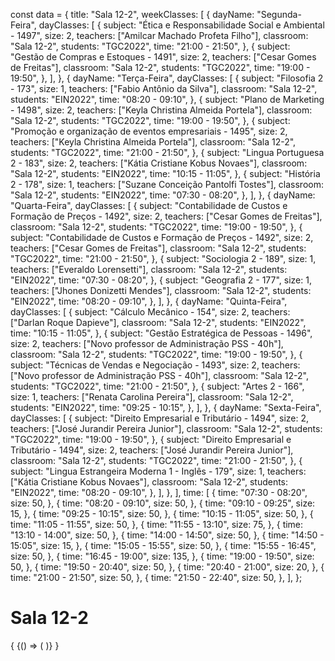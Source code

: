 const data = {
  title: "Sala 12-2",
  weekClasses: [
    {
      dayName: "Segunda-Feira",
      dayClasses: [
        {
          subject: "Ética e Responsabilidade Social e Ambiental - 1497",
          size: 2,
          teachers: ["Amilcar Machado Profeta Filho"],
          classroom: "Sala 12-2",
          students: "TGC2022",
          time: "21:00 - 21:50",
        },
        {
          subject: "Gestão de Compras e Estoques - 1491",
          size: 2,
          teachers: ["Cesar Gomes de Freitas"],
          classroom: "Sala 12-2",
          students: "TGC2022",
          time: "19:00 - 19:50",
        },
      ],
    },
    {
      dayName: "Terça-Feira",
      dayClasses: [
        {
          subject: "Filosofia 2 - 173",
          size: 1,
          teachers: ["Fabio Antônio da Silva"],
          classroom: "Sala 12-2",
          students: "EIN2022",
          time: "08:20 - 09:10",
        },
        {
          subject: "Plano de Marketing - 1498",
          size: 2,
          teachers: ["Keyla Christina Almeida Portela"],
          classroom: "Sala 12-2",
          students: "TGC2022",
          time: "19:00 - 19:50",
        },
        {
          subject: "Promoção e organização de eventos empresariais - 1495",
          size: 2,
          teachers: ["Keyla Christina Almeida Portela"],
          classroom: "Sala 12-2",
          students: "TGC2022",
          time: "21:00 - 21:50",
        },
        {
          subject: "Lingua Portuguesa 2 - 183",
          size: 2,
          teachers: ["Kátia Cristiane Kobus Novaes"],
          classroom: "Sala 12-2",
          students: "EIN2022",
          time: "10:15 - 11:05",
        },
        {
          subject: "História 2 - 178",
          size: 1,
          teachers: ["Suzane Conceição Pantolfi Tostes"],
          classroom: "Sala 12-2",
          students: "EIN2022",
          time: "07:30 - 08:20",
        },
      ],
    },
    {
      dayName: "Quarta-Feira",
      dayClasses: [
        {
          subject: "Contabilidade de Custos e Formação de Preços - 1492",
          size: 2,
          teachers: ["Cesar Gomes de Freitas"],
          classroom: "Sala 12-2",
          students: "TGC2022",
          time: "19:00 - 19:50",
        },
        {
          subject: "Contabilidade de Custos e Formação de Preços - 1492",
          size: 2,
          teachers: ["Cesar Gomes de Freitas"],
          classroom: "Sala 12-2",
          students: "TGC2022",
          time: "21:00 - 21:50",
        },
        {
          subject: "Sociologia 2 - 189",
          size: 1,
          teachers: ["Everaldo Lorensetti"],
          classroom: "Sala 12-2",
          students: "EIN2022",
          time: "07:30 - 08:20",
        },
        {
          subject: "Geografia 2 - 177",
          size: 1,
          teachers: ["Jhones Donizetti Mendes"],
          classroom: "Sala 12-2",
          students: "EIN2022",
          time: "08:20 - 09:10",
        },
      ],
    },
    {
      dayName: "Quinta-Feira",
      dayClasses: [
        {
          subject: "Cálculo Mecânico - 154",
          size: 2,
          teachers: ["Darlan Roque Dapieve"],
          classroom: "Sala 12-2",
          students: "EIN2022",
          time: "10:15 - 11:05",
        },
        {
          subject: "Gestão Estratégica de Pessoas - 1496",
          size: 2,
          teachers: ["Novo professor de Administração PSS - 40h"],
          classroom: "Sala 12-2",
          students: "TGC2022",
          time: "19:00 - 19:50",
        },
        {
          subject: "Técnicas de Vendas e Negociação - 1493",
          size: 2,
          teachers: ["Novo professor de Administração PSS - 40h"],
          classroom: "Sala 12-2",
          students: "TGC2022",
          time: "21:00 - 21:50",
        },
        {
          subject: "Artes 2 - 166",
          size: 1,
          teachers: ["Renata Carolina Pereira"],
          classroom: "Sala 12-2",
          students: "EIN2022",
          time: "09:25 - 10:15",
        },
      ],
    },
    {
      dayName: "Sexta-Feira",
      dayClasses: [
        {
          subject: "Direito Empresarial e Tributário - 1494",
          size: 2,
          teachers: ["José Jurandir Pereira Junior"],
          classroom: "Sala 12-2",
          students: "TGC2022",
          time: "19:00 - 19:50",
        },
        {
          subject: "Direito Empresarial e Tributário - 1494",
          size: 2,
          teachers: ["José Jurandir Pereira Junior"],
          classroom: "Sala 12-2",
          students: "TGC2022",
          time: "21:00 - 21:50",
        },
        {
          subject: "Lingua Estrangeira Moderna 1 - Inglês - 179",
          size: 1,
          teachers: ["Kátia Cristiane Kobus Novaes"],
          classroom: "Sala 12-2",
          students: "EIN2022",
          time: "08:20 - 09:10",
        },
      ],
    },
  ],
  time: [
    {
      time: "07:30 - 08:20",
      size: 50,
    },
    {
      time: "08:20 - 09:10",
      size: 50,
    },
    {
      time: "09:10 - 09:25",
      size: 15,
    },
    {
      time: "09:25 - 10:15",
      size: 50,
    },
    {
      time: "10:15 - 11:05",
      size: 50,
    },
    {
      time: "11:05 - 11:55",
      size: 50,
    },
    {
      time: "11:55 - 13:10",
      size: 75,
    },
    {
      time: "13:10 - 14:00",
      size: 50,
    },
    {
      time: "14:00 - 14:50",
      size: 50,
    },
    {
      time: "14:50 - 15:05",
      size: 15,
    },
    {
      time: "15:05 - 15:55",
      size: 50,
    },
    {
      time: "15:55 - 16:45",
      size: 50,
    },
    {
      time: "16:45 - 19:00",
      size: 135,
    },
    {
      time: "19:00 - 19:50",
      size: 50,
    },
    {
      time: "19:50 - 20:40",
      size: 50,
    },
    {
      time: "20:40 - 21:00",
      size: 20,
    },
    {
      time: "21:00 - 21:50",
      size: 50,
    },
    {
      time: "21:50 - 22:40",
      size: 50,
    },
  ],
};

# Sala 12-2

<div>
  {
    <BrowserOnly>
      {() => (
        <Grid
          title={data.title}
          weekClasses={data.weekClasses}
          time={data.time}
        />
      )}
    </BrowserOnly>
  }
</div>
